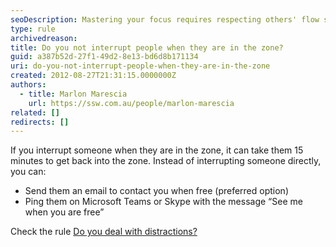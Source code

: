 ```yaml
---
seoDescription: Mastering your focus requires respecting others' flow states when they're in the zone, as interrupting can disrupt their creative momentum and take up to 15 minutes to recover.
type: rule
archivedreason:
title: Do you not interrupt people when they are in the zone?
guid: a387b52d-27f1-49d2-8e13-bd6d8b171134
uri: do-you-not-interrupt-people-when-they-are-in-the-zone
created: 2012-08-27T21:31:15.0000000Z
authors:
  - title: Marlon Marescia
    url: https://ssw.com.au/people/marlon-marescia
related: []
redirects: []
---
```


If you interrupt someone when they are in the zone, it can take them 15 minutes to get back into the zone.
Instead of interrupting someone directly, you can:

- Send them an email to contact you when free (preferred option)
- Ping them on Microsoft Teams or Skype with the message “See me when you are free”

Check the rule [Do you deal with distractions?](/do-you-deal-with-distractions)